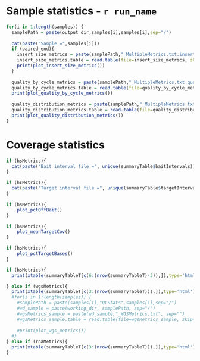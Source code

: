 Sample statistics - `r run_name`
========================================================

```r
for(i in 1:length(samples)) {
  samplePath = paste(output_dir,samples[i],samples[i],sep="/")
    
  cat(paste("Sample =",samples[i]))
  if (paired_end){
    insert_size_metrics = paste(samplePath,"_MultipleMetrics.txt.insert_size_metrics", sep="")
    insert_size_metrics.table = read.table(file=insert_size_metrics, skip=10, head=TRUE)
    print(plot_insert_size_metrics())
  }
  
  quality_by_cycle_metrics = paste(samplePath,"_MultipleMetrics.txt.quality_by_cycle_metrics", sep="")
  quality_by_cycle_metrics.table = read.table(file=quality_by_cycle_metrics, head=TRUE)
  print(plot_quality_by_cycle_metrics())
  
  quality_distribution_metrics = paste(samplePath,"_MultipleMetrics.txt.quality_distribution_metrics", sep="")
  quality_distribution_metrics.table = read.table(file=quality_distribution_metrics, head=TRUE)
  print(plot_quality_distribution_metrics())
}
```

Coverage statistics
========================================================
```r
if (hsMetrics){
  cat(paste("Bait interval file =", unique(summaryTable$baitIntervals)))
}
```
```r
if (hsMetrics){
  cat(paste("Target interval file =", unique(summaryTable$targetIntervals)))
}
```

```r
if (hsMetrics){
    plot_pctOffBait()
}
```   

```r
if (hsMetrics){    
    plot_meanTargetCov()
}
```

```r
if (hsMetrics){
    plot_pctTargetBases()
}
```

```r
if (hsMetrics){
  print(xtable(summaryTableT[c(6:(nrow(summaryTableT)-3)),]),type='html')

} else if (wgsMetrics){
  print(xtable(summaryTableT[c(3:(nrow(summaryTableT))),]),type='html')
  #for(i in 1:length(samples)) {
    #samplePath = paste(samples[i],"QCStats",samples[i],sep="/")
    #wd_sample = paste(working_dir, samplePath, sep="/")
    #wgsMetrics_sample = paste(wd_sample,"_WGSMetrics.txt", sep="")
    #wgsMetrics_sample.table = read.table(file=wgsMetrics_sample, skip=10, head=TRUE)
    
    #print(plot_wgs_metrics())
  #}
} else if (rnaMetrics){
  print(xtable(summaryTableT[c(3:(nrow(summaryTableT))),]),type='html')
}
```